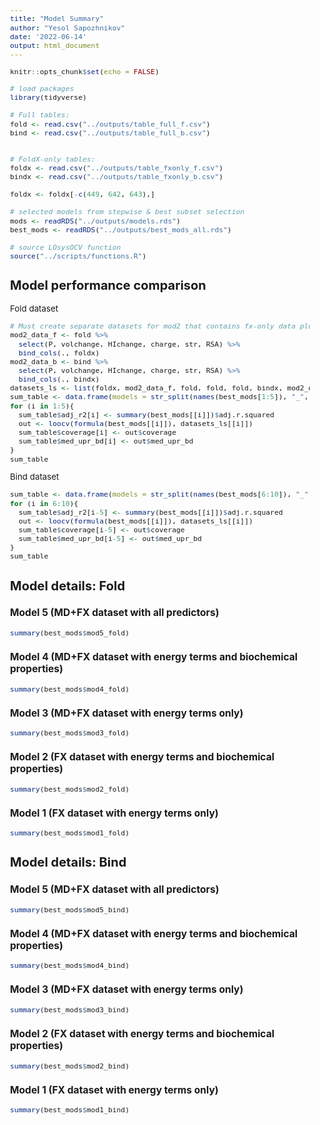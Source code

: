 ```yaml
---
title: "Model Summary"
author: "Yesol Sapozhnikov"
date: '2022-06-14'
output: html_document
---
```


<style type="text/css">
  body{
  font-size: 10pt;
}
</style>


```r
knitr::opts_chunk$set(echo = FALSE)
```


```r
# load packages
library(tidyverse)

# Full tables:
fold <- read.csv("../outputs/table_full_f.csv")
bind <- read.csv("../outputs/table_full_b.csv")


# FoldX-only tables:
foldx <- read.csv("../outputs/table_fxonly_f.csv")
bindx <- read.csv("../outputs/table_fxonly_b.csv")

foldx <- foldx[-c(449, 642, 643),]

# selected models from stepwise & best subset selection
mods <- readRDS("../outputs/models.rds")
best_mods <- readRDS("../outputs/best_mods_all.rds")

# source LOsysOCV function
source("../scripts/functions.R")
```


## Model performance comparison

Fold dataset
```r
# Must create separate datasets for mod2 that contains fx-only data plus biochem params.
mod2_data_f <- fold %>% 
  select(P, volchange, HIchange, charge, str, RSA) %>%
  bind_cols(., foldx)
mod2_data_b <- bind %>%
  select(P, volchange, HIchange, charge, str, RSA) %>%
  bind_cols(., bindx)
datasets_ls <- list(foldx, mod2_data_f, fold, fold, fold, bindx, mod2_data_b, bind, bind, bind)
sum_table <- data.frame(models = str_split(names(best_mods[1:5]), "_", simplify = T)[,1])
for (i in 1:5){
  sum_table$adj_r2[i] <- summary(best_mods[[i]])$adj.r.squared
  out <- loocv(formula(best_mods[[i]]), datasets_ls[[i]])
  sum_table$coverage[i] <- out$coverage
  sum_table$med_upr_bd[i] <- out$med_upr_bd
}
sum_table
```

Bind dataset
```r
sum_table <- data.frame(models = str_split(names(best_mods[6:10]), "_", simplify = T)[,1])
for (i in 6:10){
  sum_table$adj_r2[i-5] <- summary(best_mods[[i]])$adj.r.squared
  out <- loocv(formula(best_mods[[i]]), datasets_ls[[i]])
  sum_table$coverage[i-5] <- out$coverage
  sum_table$med_upr_bd[i-5] <- out$med_upr_bd
}
sum_table
```

## Model details: Fold

### Model 5 (MD+FX dataset with all predictors)

```r
summary(best_mods$mod5_fold)
```

### Model 4 (MD+FX dataset with energy terms and biochemical properties)

```r
summary(best_mods$mod4_fold)
```

### Model 3 (MD+FX dataset with energy terms only)

```r
summary(best_mods$mod3_fold)
```

### Model 2 (FX dataset with energy terms and biochemical properties)

```r
summary(best_mods$mod2_fold)
```

### Model 1 (FX dataset with energy terms only)

```r
summary(best_mods$mod1_fold)
```


## Model details: Bind

### Model 5 (MD+FX dataset with all predictors)

```r
summary(best_mods$mod5_bind)
```

### Model 4 (MD+FX dataset with energy terms and biochemical properties)

```r
summary(best_mods$mod4_bind)
```

### Model 3 (MD+FX dataset with energy terms only)

```r
summary(best_mods$mod3_bind)
```

### Model 2 (FX dataset with energy terms and biochemical properties)

```r
summary(best_mods$mod2_bind)
```

### Model 1 (FX dataset with energy terms only)

```r
summary(best_mods$mod1_bind)
```
